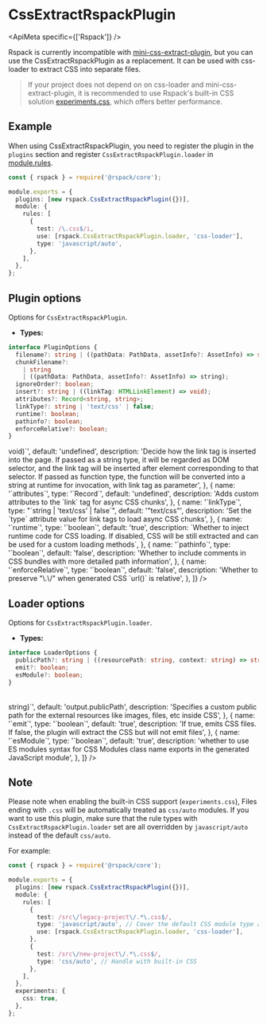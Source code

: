 
# CssExtractRspackPlugin

<ApiMeta specific={['Rspack']} />

Rspack is currently incompatible with [mini-css-extract-plugin](https://github.com/webpack-contrib/mini-css-extract-plugin), but you can use the CssExtractRspackPlugin as a replacement. It can be used with css-loader to extract CSS into separate files.

> If your project does not depend on on css-loader and mini-css-extract-plugin, it is recommended to use Rspack's built-in CSS solution [experiments.css](/config/experiments#experimentscss), which offers better performance.

## Example

When using CssExtractRspackPlugin, you need to register the plugin in the `plugins` section and register `CssExtractRspackPlugin.loader` in [module.rules](/config/module#modulerules).

```ts title="rspack.config.js"
const { rspack } = require('@rspack/core');

module.exports = {
  plugins: [new rspack.CssExtractRspackPlugin({})],
  module: {
    rules: [
      {
        test: /\.css$/i,
        use: [rspack.CssExtractRspackPlugin.loader, 'css-loader'],
        type: 'javascript/auto',
      },
    ],
  },
};
```

## Plugin options

Options for `CssExtractRspackPlugin`.

- **Types:**

```ts
interface PluginOptions {
  filename?: string | ((pathData: PathData, assetInfo?: AssetInfo) => string);
  chunkFilename?:
    | string
    | ((pathData: PathData, assetInfo?: AssetInfo) => string);
  ignoreOrder?: boolean;
  insert?: string | ((linkTag: HTMLLinkElement) => void);
  attributes?: Record<string, string>;
  linkType?: string | 'text/css' | false;
  runtime?: boolean;
  pathinfo?: boolean;
  enforceRelative?: boolean;
}
```

<Table
  header={[
    {
      name: 'Name',
      key: 'name',
    },
    {
      name: 'Type',
      key: 'type',
    },
    {
      name: 'Default Value',
      key: 'default',
    },
    {
      name: 'Description',
      key: 'description',
    },
  ]}
  body={[
    {
      name: '`filename`',
      type: '`string`',
      default: '"[name].css"',
      description:
        'The name of each CSS output file, please refer to `output.filename`',
    },
    {
      name: '`chunkFilename`',
      type: '`string`',
      default: '"[name].css"',
      description:
        'The name of the asynchronously loaded CSS files. If not set, it will use `filename`; please refer to `output.chunkFilename`',
    },
    {
      name: '`ignoreOrder`',
      type: '`boolean`',
      default: 'false',
      description:
        'Whether to issue a warning if there are conflicts in the order of some CSS in different chunks. For example, entryA introduces a.css and b.css, entryB introduces b.css and a.css, and the order of a.css and b.css cannot be determined',
    },
    {
      name: '`insert`',
      type: '`string | ((linkTag: HTMLLinkElement) => void)`',
      default: 'undefined',
      description:
        'Decide how the link tag is inserted into the page. If passed as a string type, it will be regarded as DOM selector, and the link tag will be inserted after element corresponding to that selector. If passed as function type, the function will be converted into a string at runtime for invocation, with link tag as parameter',
    },
    {
      name: '`attributes`',
      type: '`Record<string, string>`',
      default: 'undefined',
      description:
        'Adds custom attributes to the `link` tag for async CSS chunks',
    },
    {
      name: '`linkType`',
      type: "`string | 'text/css' | false`",
      default: '"text/css"',
      description:
        'Set the `type` attribute value for link tags to load async CSS chunks',
    },
    {
      name: '`runtime`',
      type: '`boolean`',
      default: 'true',
      description: `Whether to inject runtime code for CSS loading. If disabled, CSS will be still extracted and can be used for a custom loading methods`,
    },
    {
      name: '`pathinfo`',
      type: '`boolean`',
      default: 'false',
      description:
        'Whether to include comments in CSS bundles with more detailed path information',
    },
    {
      name: '`enforceRelative`',
      type: '`boolean`',
      default: 'false',
      description:
        'Whether to preserve "\.\/" when generated CSS `url()` is relative',
    },
  ]}
/>

## Loader options

Options for `CssExtractRspackPlugin.loader`.

- **Types:**

```ts
interface LoaderOptions {
  publicPath?: string | ((resourcePath: string, context: string) => string);
  emit?: boolean;
  esModule?: boolean;
}
```

<Table
  header={[
    {
      name: 'Name',
      key: 'name',
    },
    {
      name: 'Type',
      key: 'type',
    },
    {
      name: 'Default Value',
      key: 'default',
    },
    {
      name: 'Description',
      key: 'description',
    },
  ]}
  body={[
    {
      name: '`publicPath`',
      type: '`string | ((resourcePath: string, context: string) => string)`',
      default: 'output.publicPath',
      description:
        'Specifies a custom public path for the external resources like images, files, etc inside CSS',
    },
    {
      name: '`emit`',
      type: '`boolean`',
      default: 'true',
      description:
        'If true, emits CSS files. If false, the plugin will extract the CSS but will not emit files',
    },
    {
      name: '`esModule`',
      type: '`boolean`',
      default: 'true',
      description:
        'whether to use ES modules syntax for CSS Modules class name exports in the generated JavaScript module',
    },
  ]}
/>

## Note

Please note when enabling the built-in CSS support (`experiments.css`), Files ending with `.css` will be automatically treated as `css/auto` modules. If you want to use this plugin, make sure that the rule types with `CssExtractRspackPlugin.loader` set are all overridden by `javascript/auto` instead of the default `css/auto`.

For example:

```ts title="rspack.config.js"
const { rspack } = require('@rspack/core');

module.exports = {
  plugins: [new rspack.CssExtractRspackPlugin({})],
  module: {
    rules: [
      {
        test: /src\/legacy-project\/.*\.css$/,
        type: 'javascript/auto', // Cover the default CSS module type and treat it as a regular JS file.
        use: [rspack.CssExtractRspackPlugin.loader, 'css-loader'],
      },
      {
        test: /src\/new-project\/.*\.css$/,
        type: 'css/auto', // Handle with built-in CSS
      },
    ],
  },
  experiments: {
    css: true,
  },
};
```
